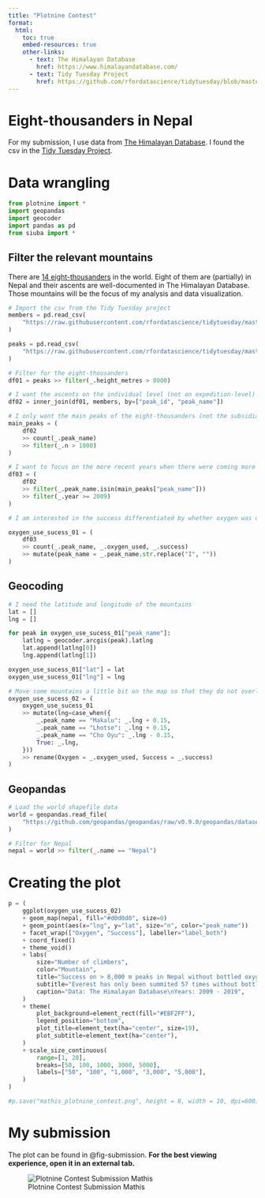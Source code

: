 ```yaml
---
title: "Plotnine Contest"
format:
  html:
    toc: true
    embed-resources: true
    other-links:
      - text: The Himalayan Database
        href: https://www.himalayandatabase.com/
      - text: Tidy Tuesday Project
        href: https://github.com/rfordatascience/tidytuesday/blob/master/data/2020/2020-09-22/readme.md  
---
```


# Eight-thousanders in Nepal

For my submission, I use data from [The Himalayan Database](https://www.himalayandatabase.com/). I found the csv in the [Tidy Tuesday Project](https://github.com/rfordatascience/tidytuesday/blob/master/data/2020/2020-09-22/readme.md). 

# Data wrangling

```python

from plotnine import *
import geopandas
import geocoder
import pandas as pd
from siuba import *
```

## Filter the relevant mountains

There are [14 eight-thousanders](https://en.wikipedia.org/wiki/Eight-thousander) in the world. Eight of them are (partially) in Nepal and their ascents are well-documented in The Himalayan Database. Those mountains will be the focus of my analysis and data visualization. 

```python

# Import the csv from the Tidy Tuesday project
members = pd.read_csv(
    "https://raw.githubusercontent.com/rfordatascience/tidytuesday/master/data/2020/2020-09-22/members.csv"
)

peaks = pd.read_csv(
    "https://raw.githubusercontent.com/rfordatascience/tidytuesday/master/data/2020/2020-09-22/peaks.csv"
)
```

```python

# Filter for the eight-thousanders
df01 = peaks >> filter(_.height_metres > 8000)

# I want the ascents on the individual level (not on expedition-level)
df02 = inner_join(df01, members, by=["peak_id", "peak_name"])
```

```python

# I only want the main peaks of the eight-thousanders (not the subsidiary peaks)
main_peaks = (
    df02
    >> count(_.peak_name)
    >> filter(_.n > 1000)
)
```

```python

# I want to focus on the more recent years when there were coming more and more big commercial expeditions
df03 = (
    df02 
    >> filter(_.peak_name.isin(main_peaks["peak_name"]))
    >> filter(_.year >= 2009)
)
```

```python

# I am interested in the success differentiated by whether oxygen was used or not

oxygen_use_sucess_01 = (
    df03
    >> count(_.peak_name, _.oxygen_used, _.success)
    >> mutate(peak_name = _.peak_name.str.replace("I", ""))
)
```

## Geocoding

```python

# I need the latitude and longitude of the mountains
lat = []
lng = []

for peak in oxygen_use_sucess_01["peak_name"]:
    latlng = geocoder.arcgis(peak).latlng
    lat.append(latlng[0])
    lng.append(latlng[1])

oxygen_use_sucess_01["lat"] = lat
oxygen_use_sucess_01["lng"] = lng
```

```python

# Move some mountains a little bit on the map so that they do not overlap that much
oxygen_use_sucess_02 = (
    oxygen_use_sucess_01 
    >> mutate(lng=case_when({
        _.peak_name == "Makalu": _.lng + 0.15,
        _.peak_name == "Lhotse": _.lng + 0.15,
        _.peak_name == "Cho Oyu": _.lng - 0.15,
        True: _.lng,
    }))
    >> rename(Oxygen = _.oxygen_used, Success = _.success)
)
```

## Geopandas

```python

# Load the world shapefile data
world = geopandas.read_file(
    "https://github.com/geopandas/geopandas/raw/v0.9.0/geopandas/datasets/naturalearth_lowres/naturalearth_lowres.shp"
)

# Filter for Nepal
nepal = world >> filter(_.name == "Nepal")
```

# Creating the plot

```python

p = (
    ggplot(oxygen_use_sucess_02)
    + geom_map(nepal, fill="#d0d0d0", size=0)
    + geom_point(aes(x="lng", y="lat", size="n", color="peak_name"))
    + facet_wrap(["Oxygen", "Success"], labeller="label_both")
    + coord_fixed()
    + theme_void()
    + labs(
        size="Number of climbers",
        color="Mountain",
        title="Success on > 8,000 m peaks in Nepal without bottled oxygen is rare",
        subtitle="Everest has only been summited 57 times without bottled oxygen (and 5,903 times using bottled oxygen)",
        caption="Data: The Himalayan Database\nYears: 2009 - 2019",
    )
    + theme(
        plot_background=element_rect(fill="#EBF2FF"),
        legend_position="bottom",
        plot_title=element_text(ha="center", size=19),
        plot_subtitle=element_text(ha="center"),
    )
    + scale_size_continuous(
        range=[1, 20],
        breaks=[50, 100, 1000, 3000, 5000],
        labels=["50", "100", "1,000", "3,000", "5,000"],
    )
)
```

```python

#p.save("mathis_plotnine_contest.png", height = 8, width = 10, dpi=600)
```

# My submission

The plot can be found in @fig-submission. **For the best viewing experience, open it in an external tab.**

![Plotnine Contest Submission Mathis](mathis_plotnine_contest.png){#fig-submission}
